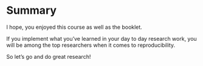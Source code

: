 # Summary

I hope, you enjoyed this course as well as the booklet. 

If you implement what you've learned in your day to day research work, you will
be among the top researchers when it comes to reproducibility. 

So let's go and do great research!
